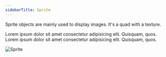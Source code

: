 ```yaml
---
sidebarTitle: Sprite
---
```



<ScriptHeader
    title="Sprite"
    extendsClass="PIXI.Sprite"
    extendsClassLink="https://pixijs.download/dev/docs/scene.CullingMixinConstructor.html"
    implementsClass="StudioObject2D"
    implementsClassLink="/scripting/objects/studioObject2D"
/>

Sprite objects are mainly used to display images. It's a quad with a texture.

Lorem ipsum dolor sit amet consectetur adipisicing elit. Quisquam, quos. Lorem ipsum dolor sit amet consectetur adipisicing elit. Quisquam, quos.

<Image src="/studio-docs/sprite.png" alt="Sprite" width={500} height={500} />
